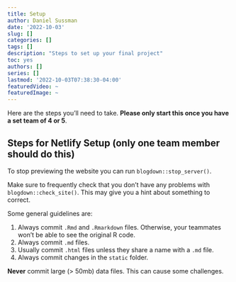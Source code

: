 ```yaml
---
title: Setup
author: Daniel Sussman
date: '2022-10-03'
slug: []
categories: []
tags: []
description: "Steps to set up your final project"
toc: yes
authors: []
series: []
lastmod: '2022-10-03T07:38:30-04:00'
featuredVideo: ~
featuredImage: ~
---
```


Here are the steps you'll need to take. __Please only start this once you have a set team of 4 or 5__.

## Steps for Netlify Setup (only one team member should do this)


To stop previewing the website you can run `blogdown::stop_server()`.

Make sure to frequently check that you don't have any problems with `blogdown::check_site()`. This may give you a hint about something to correct.

Some general guidelines are:

1. Always commit `.Rmd` and `.Rmarkdown` files. Otherwise, your teammates won't be able to see the original R code.
2. Always commit `.md` files.
3. Usually commit `.html` files unless they share a name with a `.md` file.
4. Always commit changes in the `static` folder.

__Never__ commit large (> 50mb) data files. This can cause some challenges. 